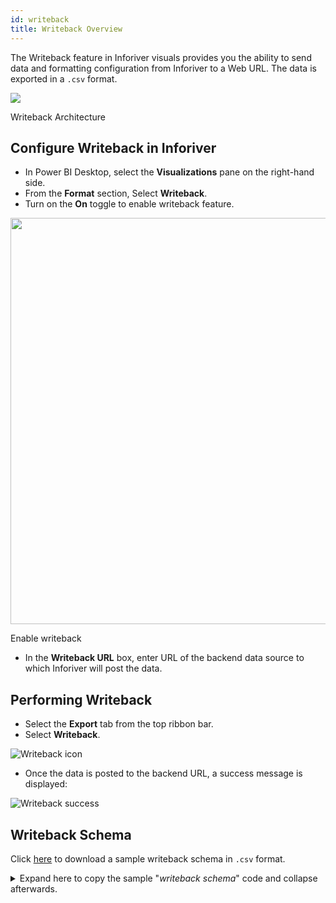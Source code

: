 ```yaml
---
id: writeback
title: Writeback Overview
---
```



The Writeback feature in Inforiver visuals provides you the ability to send data and formatting configuration from Inforiver to a Web URL.
The data is exported in a `.csv` format.

<div class="center">
    <Zoom>
        <img src={useBaseUrl('img/writeback-arch.png')}/>
    </Zoom>
        <p>Writeback Architecture</p>
</div>

## Configure Writeback in Inforiver

* In Power BI Desktop, select the **Visualizations** pane on the right-hand side.
* From the **Format** section, Select **Writeback**.
* Turn on the **On** toggle to enable writeback feature.

<div style={{ textAlign: "center" }}>
    <Zoom>
    <img
    height="650"
    src={useBaseUrl('img/writeback-on.png')}
    />
    </Zoom>
    <div class="center"><p>Enable writeback</p></div>
</div>

* In the **Writeback URL** box, enter URL of the backend data source to which Inforiver will post the data.

## Performing Writeback

* Select the **Export** tab from the top ribbon bar.
* Select **Writeback**.

<div class="center">
    <Zoom>
    <img
    alt="Writeback icon"
    src={useBaseUrl('img/writeback-enabled.png')}
    />
    </Zoom>
</div>

* Once the data is posted to the backend URL, a success message is displayed:

<div class="center">
    <Zoom>
    <img
    alt="Writeback success"
    src={useBaseUrl('img/writeback-success.png')}
    />
    </Zoom>
</div>

## Writeback Schema

Click [here](./assets/writeback.csv) to download a sample writeback schema in `.csv` format.

<details>
<summary>
Expand here to copy the sample "<i>writeback schema</i>" code and collapse afterwards.
</summary>

```csv
location,Grand Total__SUM - male_smoker,Grand Total__female_smoker,Grand Total__male_smoker,Grand Total__SUM,Grand Total__Sum,Grand Total__AVERAGE,Grand Total__Average,Grand Total__AVERAGEEXZERO,Grand Total__AVERAGEEXNEG,Grand Total__AVERAGEEXZERONEG,Grand Total__COUNTIF
United States,28829006736,37130552856,65959559592,65959559592,32979779796,32979779796,-4150773060,28829006736,,NaN,28829006736,37130552856,65959559592,65959559592,32979779796,32979779796,-4150773060,28829006736,,NaN
Russia,15264452808,38030666130,53295118938,53295118938,26647559469,26647559469,-11383106661,15264452808,,NaN,15264452808,38030666130,53295118938,53295118938,26647559469,26647559469,-11383106661,15264452808,,NaN
China,12470301312,317664514392,330134815704,330134815704,165067407852,165067407852,-152597106540,12470301312,,NaN,12470301312,317664514392,330134815704,330134815704,165067407852,165067407852,-152597106540,12470301312,,NaN
India,11746597184,127357844544,139104441728,139104441728,69552220864,69552220864,-57805623680,11746597184,,NaN,11746597184,127357844544,139104441728,139104441728,69552220864,69552220864,-57805623680,11746597184,,NaN
Trial Region,1000,1000,2000,2000,1000,1000,0,1000,,NaN,1000,1000,2000,2000,1000,1000,0,1000,,NaN
Germany,10655809472,12507351186,23163160658,23163160658,11581580329,11581580329,-925770857,10655809472,,NaN,10655809472,12507351186,23163160658,23163160658,11581580329,11581580329,-925770857,10655809472,,NaN
France,9312654116,11014301958,20326956074,20326956074,10163478037,10163478037,-850823921,9312654116,,NaN,9312654116,11014301958,20326956074,20326956074,10163478037,10163478037,-850823921,9312654116,,NaN
Brazil,9038238500,16018264414,25056502914,25056502914,12528251457,12528251457,-3490012957,9038238500,,NaN,9038238500,16018264414,25056502914,25056502914,12528251457,12528251457,-3490012957,9038238500,,NaN
Japan,6459405528,19435890096,25895295624,25895295624,12947647812,12947647812,-6488242284,6459405528,,NaN,6459405528,19435890096,25895295624,25895295624,12947647812,12947647812,-6488242284,6459405528,,NaN
United Kingdom,6069008847,7495225821,13564234668,13564234668,6782117334,6782117334,-713108487,6069008847,,NaN,6069008847,7495225821,13564234668,13564234668,6782117334,6782117334,-713108487,6069008847,,NaN
Spain,5713621706,6547726892,12261348598,12261348598,6130674299,6130674299,-417052593,5713621706,,NaN,5713621706,6547726892,12261348598,12261348598,6130674299,6130674299,-417052593,5713621706,,NaN
Italy,5351234574,7513349436,12864584010,12864584010,6432292005,6432292005,-1081057431,5351234574,,NaN,5351234574,7513349436,12864584010,12864584010,6432292005,6432292005,-1081057431,5351234574,,NaN
Turkey,4839965856,14107986299,18947952155,18947952155,9473976077.5,9473976077.5,-4634010221.5,4839965856,,NaN,4839965856,14107986299,18947952155,18947952155,9473976077.5,9473976077.5,-4634010221.5,4839965856,,NaN
Mexico,4243563720,13161197493,17404761213,17404761213,8702380606.5,8702380606.5,-4458816886.5,4243563720,,NaN,4243563720,13161197493,17404761213,17404761213,8702380606.5,8702380606.5,-4458816886.5,4243563720,,NaN
Philippines,3829201600,20029669184,23858870784,23858870784,11929435392,11929435392,-8100233792,3829201600,,NaN,3829201600,20029669184,23858870784,23858870784,11929435392,11929435392,-8100233792,3829201600,,NaN
Poland,3650759226,5186271564,8837030790,8837030790,4418515395,4418515395,-767756169,3650759226,,NaN,3650759226,5186271564,8837030790,8837030790,4418515395,4418515395,-767756169,3650759226,,NaN
Argentina,3492458532,5971672710,9464131242,9464131242,4732065621,4732065621,-1239607089,3492458532,,NaN,3492458532,5971672710,9464131242,9464131242,4732065621,4732065621,-1239607089,3492458532,,NaN
Indonesia,3186002976,86591014016,89777016992,89777016992,44888508496,44888508496,-41702505520,3186002976,,NaN,3186002976,86591014016,89777016992,89777016992,44888508496,44888508496,-41702505520,3186002976,,NaN
Chile,2772003032,3363688248,6135691280,6135691280,3067845640,3067845640,-295842608,2772003032,,NaN,2772003032,3363688248,6135691280,6135691280,3067845640,3067845640,-295842608,2772003032,,NaN
Pakistan,2610063670,34210478670,36820542340,36820542340,18410271170,18410271170,-15800207500,2610063670,,NaN,2610063670,34210478670,36820542340,36820542340,18410271170,18410271170,-15800207500,2610063670,,NaN
Ukraine,2450183655,8602867830,11053051485,11053051485,5526525742.5,5526525742.5,-3076342087.5,2450183655,,NaN,2450183655,8602867830,11053051485,11053051485,5526525742.5,5526525742.5,-3076342087.5,2450183655,,NaN
South Africa,2113761760,8663813400,10777575160,10777575160,5388787580,5388787580,-3275025820,2113761760,,NaN,2113761760,8663813400,10777575160,10777575160,5388787580,5388787580,-3275025820,2113761760,,NaN
Canada,2047134668,2831869496,4879004164,4879004164,2439502082,2439502082,-392367414,2047134668,,NaN,2047134668,2831869496,4879004164,4879004164,2439502082,2439502082,-392367414,2047134668,,NaN
Romania,1854685609,3004752780,4859438389,4859438389,2429719194.5,2429719194.5,-575033585.5,1854685609,,NaN,1854685609,3004752780,4859438389,4859438389,2429719194.5,2429719194.5,-575033585.5,1854685609,,NaN
Netherlands,1755981780,1964684400,3720666180,3720666180,1860333090,1860333090,-104351310,1755981780,,NaN,1755981780,1964684400,3720666180,3720666180,1860333090,1860333090,-104351310,1755981780,,NaN
Greece,1549001719,2281815369,3830817088,3830817088,1915408544,1915408544,-366406825,1549001719,,NaN,1549001719,2281815369,3830817088,3830817088,1915408544,1915408544,-366406825,1549001719,,NaN
Australia,1498373220,1901780960,3400154180,3400154180,1700077090,1700077090,-201703870,1498373220,,NaN,1498373220,1901780960,3400154180,3400154180,1700077090,1700077090,-201703870,1498373220,,NaN
South Korea,1452660873,9582876872,11035537745,11035537745,5517768872.5,5517768872.5,-4065107999.5,1452660873,,NaN,1452660873,9582876872,11035537745,11035537745,5517768872.5,5517768872.5,-4065107999.5,1452660873,,NaN
Czechia,1362022080,1710342180,3072364260,3072364260,1536182130,1536182130,-174160050,1362022080,,NaN,1362022080,1710342180,3072364260,3072364260,1536182130,1536182130,-174160050,1362022080,,NaN
Myanmar,1340276447,7488528577,8828805024,8828805024,4414402512,4414402512,-3074126065,1340276447,,NaN,1340276447,7488528577,8828805024,8828805024,4414402512,4414402512,-3074126065,1340276447,,NaN
Belgium,1288684342,1612138577,2900822919,2900822919,1450411459.5,1450411459.5,-161727117.5,1288684342,,NaN,1288684342,1612138577,2900822919,2900822919,1450411459.5,1450411459.5,-161727117.5,1288684342,,NaN
Nepal,1253902641,4989211989,6243114630,6243114630,3121557315,3121557315,-1867654674,1253902641,,NaN,1253902641,4989211989,6243114630,6243114630,3121557315,3121557315,-1867654674,1253902641,,NaN
Serbia,1080005193,1151623608,2231628801,2231628801,1115814400.5,1115814400.5,-35809207.5,1080005193,,NaN,1080005193,1151623608,2231628801,2231628801,1115814400.5,1115814400.5,-35809207.5,1080005193,,NaN
Austria,1079399196,1174416716,2253815912,2253815912,1126907956,1126907956,-47508760,1079399196,,NaN,1079399196,1174416716,2253815912,2253815912,1126907956,1126907956,-47508760,1079399196,,NaN
Hungary,1071835236,1391786028,2463621264,2463621264,1231810632,1231810632,-159975396,1071835236,,NaN,1071835236,1391786028,2463621264,2463621264,1231810632,1231810632,-159975396,1071835236,,NaN
Colombia,985296352,2830105868,3815402220,3815402220,1907701110,1907701110,-922404758,985296352,,NaN,985296352,2830105868,3815402220,3815402220,1907701110,1907701110,-922404758,985296352,,NaN
Bulgaria,857507620,1264895100,2122402720,2122402720,1061201360,1061201360,-203693740,857507620,,NaN,857507620,1264895100,2122402720,2122402720,1061201360,1061201360,-203693740,857507620,,NaN
Yemen,854573798,3283361991,4137935789,4137935789,2068967894.5,2068967894.5,-1214394096.5,854573798,,NaN,854573798,3283361991,4137935789,4137935789,2068967894.5,2068967894.5,-1214394096.5,854573798,,NaN
Sweden,846803698,851307852,1698111550,1698111550,849055775,849055775,-2252077,846803698,,NaN,846803698,851307852,1698111550,1698111550,849055775,849055775,-2252077,846803698,,NaN
Papua New Guinea,836815298,1737727302,2574542600,2574542600,1287271300,1287271300,-450456002,836815298,,NaN,836815298,1737727302,2574542600,2574542600,1287271300,1287271300,-450456002,836815298,,NaN
Switzerland,825408368,1055500070,1880908438,1880908438,940454219,940454219,-115045851,825408368,,NaN,825408368,1055500070,1880908438,1880908438,940454219,940454219,-115045851,825408368,,NaN
Tanzania,792434058,6411512070,7203946128,7203946128,3601973064,3601973064,-2809539006,792434058,,NaN,792434058,6411512070,7203946128,7203946128,3601973064,3601973064,-2809539006,792434058,,NaN
Cuba,786361506,2451056916,3237418422,3237418422,1618709211,1618709211,-832347705,786361506,,NaN,786361506,2451056916,3237418422,3237418422,1618709211,1618709211,-832347705,786361506,,NaN
Lebanon,782154744,1183408830,1965563574,1965563574,982781787,982781787,-200627043,782154744,,NaN,782154744,1183408830,1965563574,1965563574,982781787,982781787,-200627043,782154744,,NaN
Peru,747010328,0,747010328,747010328,373505164,373505164,747010328,373505164,,NaN,747010328,0,747010328,747010328,373505164,373505164,747010328,373505164,,NaN
Portugal,699728523,1287844052,1987572575,1987572575,993786287.5,993786287.5,-294057764.5,699728523,,NaN,699728523,1287844052,1987572575,1987572575,993786287.5,993786287.5,-294057764.5,699728523,,NaN
Bangladesh,683461010,30550703910,31234164920,31234164920,15617082460,15617082460,-14933621450,683461010,,NaN,683461010,30550703910,31234164920,31234164920,15617082460,15617082460,-14933621450,683461010,,NaN
Mozambique,631234692,3601751472,4232986164,4232986164,2116493082,2116493082,-1485258390,631234692,,NaN,631234692,3601751472,4232986164,4232986164,2116493082,2116493082,-1485258390,631234692,,NaN
Thailand,628618800,12837053334,13465672134,13465672134,6732836067,6732836067,-6104217267,628618800,,NaN,628618800,12837053334,13465672134,13465672134,6732836067,6732836067,-6104217267,628618800,,NaN
Uganda,617412018,3032582559,3649994577,3649994577,1824997288.5,1824997288.5,-1207585270.5,617412018,,NaN,617412018,3032582559,3649994577,3649994577,1824997288.5,1824997288.5,-1207585270.5,617412018,,NaN
Croatia,594221154,691236844,1285457998,1285457998,642728999,642728999,-48507845,594221154,,NaN,594221154,691236844,1285457998,1285457998,642728999,642728999,-48507845,594221154,,NaN
Israel,569170931,1308354474,1877525405,1877525405,938762702.5,938762702.5,-369591771.5,569170931,,NaN,569170931,1308354474,1877525405,1877525405,938762702.5,938762702.5,-369591771.5,569170931,,NaN
Kazakhstan,532319445,3277568205,3809887650,3809887650,1904943825,1904943825,-1372624380,532319445,,NaN,532319445,3277568205,3809887650,3809887650,1904943825,1904943825,-1372624380,532319445,,NaN
Slovakia,519605336,848013420,1367618756,1367618756,683809378,683809378,-164204042,519605336,,NaN,519605336,848013420,1367618756,1367618756,683809378,683809378,-164204042,519605336,,NaN
Nigeria,518235122,9328228425,9846463547,9846463547,4923231773.5,4923231773.5,-4404996651.5,518235122,,NaN,518235122,9328228425,9846463547,9846463547,4923231773.5,4923231773.5,-4404996651.5,518235122,,NaN
Denmark,497463275,484575630,982038905,982038905,491019452.5,491019452.5,6443822.5,497463275,,NaN,497463275,484575630,982038905,982038905,491019452.5,491019452.5,6443822.5,497463275,,NaN
Ireland,474719674,530447852,1005167526,1005167526,502583763,502583763,-27864089,474719674,,NaN,474719674,530447852,1005167526,1005167526,502583763,502583763,-27864089,474719674,,NaN
Finland,455263999,562238698,1017502697,1017502697,508751348.5,508751348.5,-53487349.5,455263999,,NaN,455263999,562238698,1017502697,1017502697,508751348.5,508751348.5,-53487349.5,455263999,,NaN
Norway,448401586,473567134,921968720,921968720,460984360,460984360,-12582774,448401586,,NaN,448401586,473567134,921968720,921968720,460984360,460984360,-12582774,448401586,,NaN
Vietnam,442890630,20328676550,20771567180,20771567180,10385783590,10385783590,-9942892960,442890630,,NaN,442890630,20328676550,20771567180,20771567180,10385783590,10385783590,-9942892960,442890630,,NaN
Belarus,415723001,1825221403,2240944404,2240944404,1120472202,1120472202,-704749201,415723001,,NaN,415723001,1825221403,2240944404,2240944404,1120472202,1120472202,-704749201,415723001,,NaN
Bosnia and Herzegovina,409202878,646323937,1055526815,1055526815,527763407.5,527763407.5,-118560529.5,409202878,,NaN,409202878,646323937,1055526815,1055526815,527763407.5,527763407.5,-118560529.5,409202878,,NaN
Dominican Republic,384504024,864003150,1248507174,1248507174,624253587,624253587,-239749563,384504024,,NaN,384504024,864003150,1248507174,1248507174,624253587,624253587,-239749563,384504024,,NaN
Malawi,327428302,1838063511,2165491813,2165491813,1082745906.5,1082745906.5,-755317604.5,327428302,,NaN,327428302,1838063511,2165491813,2165491813,1082745906.5,1082745906.5,-755317604.5,327428302,,NaN
New Zealand,299036110,347528656,646564766,646564766,323282383,323282383,-24246273,299036110,,NaN,299036110,347528656,646564766,646564766,323282383,323282383,-24246273,299036110,,NaN
Iran,287592032,7585235564,7872827596,7872827596,3936413798,3936413798,-3648821766,287592032,,NaN,287592032,7585235564,7872827596,7872827596,3936413798,3936413798,-3648821766,287592032,,NaN
Sierra Leone,271664325,1274969565,1546633890,1546633890,773316945,773316945,-501652620,271664325,,NaN,271664325,1274969565,1546633890,1546633890,773316945,773316945,-501652620,271664325,,NaN
Kenya,265845472,4519370140,4785215612,4785215612,2392607806,2392607806,-2126762334,265845472,,NaN,265845472,4519370140,4785215612,4785215612,2392607806,2392607806,-2126762334,265845472,,NaN
Saudi Arabia,260686400,3678572352,3939258752,3939258752,1969629376,1969629376,-1708942976,260686400,,NaN,260686400,3678572352,3939258752,3939258752,1969629376,1969629376,-1708942976,260686400,,NaN
Rwanda,245936616,1098865456,1344802072,1344802072,672401036,672401036,-426464420,245936616,,NaN,245936616,1098865456,1344802072,1344802072,672401036,672401036,-426464420,245936616,,NaN
Lithuania,242376464,432408878,674785342,674785342,337392671,337392671,-95016207,242376464,,NaN,242376464,432408878,674785342,674785342,337392671,337392671,-95016207,242376464,,NaN
Zambia,227961200,1816334800,2044296000,2044296000,1022148000,1022148000,-794186800,227961200,,NaN,227961200,1816334800,2044296000,2044296000,1022148000,1022148000,-794186800,227961200,,NaN
Laos,209259704,1467683490,1676943194,1676943194,838471597,838471597,-629211893,209259704,,NaN,209259704,1467683490,1676943194,1676943194,838471597,838471597,-629211893,209259704,,NaN
Latvia,201838824,402100534,603939358,603939358,301969679,301969679,-100130855,201838824,,NaN,201838824,402100534,603939358,603939358,301969679,301969679,-100130855,201838824,,NaN
Uruguay,196960410,279965160,476925570,476925570,238462785,238462785,-41502375,196960410,,NaN,196960410,279965160,476925570,476925570,238462785,238462785,-41502375,196960410,,NaN
Ethiopia,186240870,3957621525,4143862395,4143862395,2071931197.5,2071931197.5,-1885690327.5,186240870,,NaN,186240870,3957621525,4143862395,4143862395,2071931197.5,2071931197.5,-1885690327.5,186240870,,NaN
Slovenia,185949925,231281185,417231110,417231110,208615555,208615555,-22665630,185949925,,NaN,185949925,231281185,417231110,417231110,208615555,208615555,-22665630,185949925,,NaN
Uzbekistan,175345300,3331557476,3506902776,3506902776,1753451388,1753451388,-1578106088,175345300,,NaN,175345300,3331557476,3506902776,3506902776,1753451388,1753451388,-1578106088,175345300,,NaN
Cambodia,150804929,2541066143,2691871072,2691871072,1345935536,1345935536,-1195130607,150804929,,NaN,150804929,2541066143,2691871072,2691871072,1345935536,1345935536,-1195130607,150804929,,NaN
Ecuador,147143037,904930032,1052073069,1052073069,526036534.5,526036534.5,-378893497.5,147143037,,NaN,147143037,904930032,1052073069,1052073069,526036534.5,526036534.5,-378893497.5,147143037,,NaN
Malaysia,146617980,6216601899,6363219879,6363219879,3181609939.5,3181609939.5,-3034991959.5,146617980,,NaN,146617980,6216601899,6363219879,6363219879,3181609939.5,3181609939.5,-3034991959.5,146617980,,NaN
Paraguay,146573286,633197286,779770572,779770572,389885286,389885286,-243312000,146573286,,NaN,146573286,633197286,779770572,779770572,389885286,389885286,-243312000,146573286,,NaN
Singapore,138419190,753319385,891738575,891738575,445869287.5,445869287.5,-307450097.5,138419190,,NaN,138419190,753319385,891738575,891738575,445869287.5,445869287.5,-307450097.5,138419190,,NaN
Estonia,137150844,220001260,357152104,357152104,178576052,178576052,-41425208,137150844,,NaN,137150844,220001260,357152104,357152104,178576052,178576052,-41425208,137150844,,NaN
Burkina Faso,136456416,2038320264,2174776680,2174776680,1087388340,1087388340,-950931924,136456416,,NaN,136456416,2038320264,2174776680,2174776680,1087388340,1087388340,-950931924,136456416,,NaN
Costa Rica,134321476,365186912,499508388,499508388,249754194,249754194,-115432718,134321476,,NaN,134321476,365186912,499508388,499508388,249754194,249754194,-115432718,134321476,,NaN
Haiti,131607854,1048326030,1179933884,1179933884,589966942,589966942,-458359088,131607854,,NaN,131607854,1048326030,1179933884,1179933884,589966942,589966942,-458359088,131607854,,NaN
Morocco,129924960,7649344120,7779269080,7779269080,3889634540,3889634540,-3759709580,129924960,,NaN,129924960,7649344120,7779269080,7779269080,3889634540,3889634540,-3759709580,129924960,,NaN
Algeria,129535854,5625562574,5755098428,5755098428,2877549214,2877549214,-2748013360,129535854,,NaN,129535854,5625562574,5755098428,5755098428,2877549214,2877549214,-2748013360,129535854,,NaN
Mali,127337109,1830472956,1957810065,1957810065,978905032.5,978905032.5,-851567923.5,127337109,,NaN,127337109,1830472956,1957810065,1957810065,978905032.5,978905032.5,-851567923.5,127337109,,NaN
Montenegro,110815147,120637642,231452789,231452789,115726394.5,115726394.5,-4911247.5,110815147,,NaN,110815147,120637642,231452789,231452789,115726394.5,115726394.5,-4911247.5,110815147,,NaN
Namibia,99573476,351073172,450646648,450646648,225323324,225323324,-125749848,99573476,,NaN,99573476,351073172,450646648,450646648,225323324,225323324,-125749848,99573476,,NaN
Moldova,97581640,737650270,835231910,835231910,417615955,417615955,-320034315,97581640,,NaN,97581640,737650270,835231910,835231910,417615955,417615955,-320034315,97581640,,NaN
Zimbabwe,94647186,1816041762,1910688948,1910688948,955344474,955344474,-860697288,94647186,,NaN,94647186,1816041762,1910688948,1910688948,955344474,955344474,-860697288,94647186,,NaN
Kyrgyzstan,93948400,1317886400,1411834800,1411834800,705917400,705917400,-611969000,93948400,,NaN,93948400,1317886400,1411834800,1411834800,705917400,705917400,-611969000,93948400,,NaN
Georgia,89010346,932090632,1021100978,1021100978,510550489,510550489,-421540143,89010346,,NaN,89010346,932090632,1021100978,1021100978,510550489,510550489,-421540143,89010346,,NaN
Egypt,88621677,22199709088,22288330765,22288330765,11144165382.5,11144165382.5,-11055543705.5,88621677,,NaN,88621677,22199709088,22288330765,22288330765,11144165382.5,11144165382.5,-11055543705.5,88621677,,NaN
Albania,86224728,621789148,708013876,708013876,354006938,354006938,-267782210,86224728,,NaN,86224728,621789148,708013876,708013876,354006938,354006938,-267782210,86224728,,NaN
Honduras,80623444,0,80623444,80623444,40311722,40311722,80623444,40311722,,NaN,80623444,0,80623444,80623444,40311722,40311722,80623444,40311722,,NaN
Mongolia,73564848,621957648,695522496,695522496,347761248,347761248,-274196400,73564848,,NaN,73564848,621957648,695522496,695522496,347761248,347761248,-274196400,73564848,,NaN
Cyprus,70558836,189717189,260276025,260276025,130138012.5,130138012.5,-59579176.5,70558836,,NaN,70558836,189717189,260276025,260276025,130138012.5,130138012.5,-59579176.5,70558836,,NaN
El Salvador,64699845,486542994,551242839,551242839,275621419.5,275621419.5,-210921574.5,64699845,,NaN,64699845,486542994,551242839,551242839,275621419.5,275621419.5,-210921574.5,64699845,,NaN
Jamaica,63875394,344685044,408560438,408560438,204280219,204280219,-140404825,63875394,,NaN,63875394,344685044,408560438,408560438,204280219,204280219,-140404825,63875394,,NaN
Luxembourg,55340667,68844942,124185609,124185609,62092804.5,62092804.5,-6752137.5,55340667,,NaN,55340667,68844942,124185609,124185609,62092804.5,62092804.5,-6752137.5,55340667,,NaN
Tunisia,53822070,3219533514,3273355584,3273355584,1636677792,1636677792,-1582855722,53822070,,NaN,53822070,3219533514,3273355584,3273355584,1636677792,1636677792,-1582855722,53822070,,NaN
United Arab Emirates,53289565,1660855490,1714145055,1714145055,857072527.5,857072527.5,-803782962.5,53289565,,NaN,53289565,1660855490,1714145055,1714145055,857072527.5,857072527.5,-803782962.5,53289565,,NaN
Botswana,52008684,313876092,365884776,365884776,182942388,182942388,-130933704,52008684,,NaN,52008684,313876092,365884776,365884776,182942388,182942388,-130933704,52008684,,NaN
Kuwait,48774015,668385684,717159699,717159699,358579849.5,358579849.5,-309805834.5,48774015,,NaN,48774015,668385684,717159699,717159699,358579849.5,358579849.5,-309805834.5,48774015,,NaN
Panama,42353586,174709258,217062844,217062844,108531422,108531422,-66177836,42353586,,NaN,42353586,174709258,217062844,217062844,108531422,108531422,-66177836,42353586,,NaN
Bahrain,41746716,270633285,312380001,312380001,156190000.5,156190000.5,-114443284.5,41746716,,NaN,41746716,270633285,312380001,312380001,156190000.5,156190000.5,-114443284.5,41746716,,NaN
Fiji,40963776,139759424,180723200,180723200,90361600,90361600,-49397824,40963776,,NaN,40963776,139759424,180723200,180723200,90361600,90361600,-49397824,40963776,,NaN
Malta,40696362,58805145,99501507,99501507,49750753.5,49750753.5,-9054391.5,40696362,,NaN,40696362,58805145,99501507,99501507,49750753.5,49750753.5,-9054391.5,40696362,,NaN
Congo,37804624,1163042686,1200847310,1200847310,600423655,600423655,-562619031,37804624,,NaN,37804624,1163042686,1200847310,1200847310,600423655,600423655,-562619031,37804624,,NaN
Ghana,37660476,966617268,1004277744,1004277744,502138872,502138872,-464478396,37660476,,NaN,37660476,966617268,1004277744,1004277744,502138872,502138872,-464478396,37660476,,NaN
Timor,32892552,407762388,440654940,440654940,220327470,220327470,-187434918,32892552,,NaN,32892552,407762388,440654940,440654940,220327470,220327470,-187434918,32892552,,NaN
Togo,30846726,486690534,517537260,517537260,258768630,258768630,-227921904,30846726,,NaN,30846726,486690534,517537260,517537260,258768630,258768630,-227921904,30846726,,NaN
Liberia,30497730,368006880,398504610,398504610,199252305,199252305,-168754575,30497730,,NaN,30497730,368006880,398504610,398504610,199252305,199252305,-168754575,30497730,,NaN
Benin,29241078,599443506,628684584,628684584,314342292,314342292,-285101214,29241078,,NaN,29241078,599443506,628684584,628684584,314342292,314342292,-285101214,29241078,,NaN
Sri Lanka,28972240,2607491678,2636463918,2636463918,1318231959,1318231959,-1289259719,28972240,,NaN,28972240,2607491678,2636463918,2636463918,1318231959,1318231959,-1289259719,28972240,,NaN
Senegal,28062944,1164607148,1192670092,1192670092,596335046,596335046,-568272102,28062944,,NaN,28062944,1164607148,1192670092,1192670092,596335046,596335046,-568272102,28062944,,NaN
Iceland,20495580,21785400,42280980,42280980,21140490,21140490,-644910,20495580,,NaN,20495580,21785400,42280980,42280980,21140490,21140490,-644910,20495580,,NaN
Armenia,18535233,643783365,662318598,662318598,331159299,331159299,-312624066,18535233,,NaN,18535233,643783365,662318598,662318598,331159299,331159299,-312624066,18535233,,NaN
Suriname,17538044,101673064,119211108,119211108,59605554,59605554,-42067510,17538044,,NaN,17538044,101673064,119211108,119211108,59605554,59605554,-42067510,17538044,,NaN
Mauritius,16278800,207043600,223322400,223322400,111661200,111661200,-95382400,16278800,,NaN,16278800,207043600,223322400,223322400,111661200,111661200,-95382400,16278800,,NaN
Comoros,13659534,73264968,86924502,86924502,43462251,43462251,-29802717,13659534,,NaN,13659534,73264968,86924502,86924502,43462251,43462251,-29802717,13659534,,NaN
Azerbaijan,12684306,1796915133,1809599439,1809599439,904799719.5,904799719.5,-892115413.5,12684306,,NaN,12684306,1796915133,1809599439,1809599439,904799719.5,904799719.5,-892115413.5,12684306,,NaN
Oman,10800459,336975759,347776218,347776218,173888109,173888109,-163087650,10800459,,NaN,10800459,336975759,347776218,347776218,173888109,173888109,-163087650,10800459,,NaN
Niger,9634386,1483673156,1493307542,1493307542,746653771,746653771,-737019385,9634386,,NaN,9634386,1483673156,1493307542,1493307542,746653771,746653771,-737019385,9634386,,NaN
Qatar,9634064,323952090,333586154,333586154,166793077,166793077,-157159013,9634064,,NaN,9634064,323952090,333586154,333586154,166793077,166793077,-157159013,9634064,,NaN
Andorra,9321312,12149696,21471008,21471008,10735504,10735504,-1414192,9321312,,NaN,9321312,12149696,21471008,21471008,10735504,10735504,-1414192,9321312,,NaN
Eswatini,7968092,77336508,85304600,85304600,42652300,42652300,-34684208,7968092,,NaN,7968092,77336508,85304600,85304600,42652300,42652300,-34684208,7968092,,NaN
Gambia,6783717,302353599,309137316,309137316,154568658,154568658,-147784941,6783717,,NaN,6783717,302353599,309137316,309137316,154568658,154568658,-147784941,6783717,,NaN
Djibouti,6718400,96824000,103542400,103542400,51771200,51771200,-45052800,6718400,,NaN,6718400,96824000,103542400,103542400,51771200,51771200,-45052800,6718400,,NaN
Samoa,5135770,11717070,16852840,16852840,8426420,8426420,-3290650,5135770,,NaN,5135770,11717070,16852840,16852840,8426420,8426420,-3290650,5135770,,NaN
Bahamas,4900782,32249646,37150428,37150428,18575214,18575214,-13674432,4900782,,NaN,4900782,32249646,37150428,37150428,18575214,18575214,-13674432,4900782,,NaN
Maldives,4653910,121892180,126546090,126546090,63273045,63273045,-58619135,4653910,,NaN,4653910,121892180,126546090,126546090,63273045,63273045,-58619135,4653910,,NaN
Cape Verde,4647048,36511724,41158772,41158772,20579386,20579386,-15932338,4647048,,NaN,4647048,36511724,41158772,41158772,20579386,20579386,-15932338,4647048,,NaN
Brunei,3578750,55289438,58868188,58868188,29434094,29434094,-25855344,3578750,,NaN,3578750,55289438,58868188,58868188,29434094,29434094,-25855344,3578750,,NaN
Lesotho,2947736,397207856,400155592,400155592,200077796,200077796,-197130060,2947736,,NaN,2947736,397207856,400155592,400155592,200077796,200077796,-197130060,2947736,,NaN
Seychelles,2820728,14183228,17003956,17003956,8501978,8501978,-5681250,2820728,,NaN,2820728,14183228,17003956,17003956,8501978,8501978,-5681250,2820728,,NaN
Eritrea,2815921,160504321,163320242,163320242,81660121,81660121,-78844200,2815921,,NaN,2815921,160504321,163320242,163320242,81660121,81660121,-78844200,2815921,,NaN
Barbados,2189460,16709269,18898729,18898729,9449364.5,9449364.5,-7259904.5,2189460,,NaN,2189460,16709269,18898729,18898729,9449364.5,9449364.5,-7259904.5,2189460,,NaN
Vanuatu,1401800,17272621,18674421,18674421,9337210.5,9337210.5,-7935410.5,1401800,,NaN,1401800,17272621,18674421,18674421,9337210.5,9337210.5,-7935410.5,1401800,,NaN
Tonga,37416,140787,178203,178203,89101.5,89101.5,-51685.5,37416,,NaN,37416,140787,178203,178203,89101.5,89101.5,-51685.5,37416,,NaN
Nauru,9318,7996,17314,17314,8657,8657,661,9318,,NaN,9318,7996,17314,17314,8657,8657,661,9318,,NaN
(Blank),0,0,0,0,0,0,0,0,,NaN,0,0,0,0,0,0,0,0,,NaN
Afghanistan,0,0,0,0,0,0,0,0,,NaN,0,0,0,0,0,0,0,0,,NaN
Angola,0,0,0,0,0,0,0,0,,NaN,0,0,0,0,0,0,0,0,,NaN
Anguilla,0,0,0,0,0,0,0,0,,NaN,0,0,0,0,0,0,0,0,,NaN
Antigua and Barbuda,0,0,0,0,0,0,0,0,,NaN,0,0,0,0,0,0,0,0,,NaN
Aruba,0,0,0,0,0,0,0,0,,NaN,0,0,0,0,0,0,0,0,,NaN
Belize,0,0,0,0,0,0,0,0,,NaN,0,0,0,0,0,0,0,0,,NaN
Bermuda,0,0,0,0,0,0,0,0,,NaN,0,0,0,0,0,0,0,0,,NaN
Bhutan,0,0,0,0,0,0,0,0,,NaN,0,0,0,0,0,0,0,0,,NaN
Bolivia,0,0,0,0,0,0,0,0,,NaN,0,0,0,0,0,0,0,0,,NaN
Burundi,0,0,0,0,0,0,0,0,,NaN,0,0,0,0,0,0,0,0,,NaN
Cameroon,0,0,0,0,0,0,0,0,,NaN,0,0,0,0,0,0,0,0,,NaN
Cayman Islands,0,0,0,0,0,0,0,0,,NaN,0,0,0,0,0,0,0,0,,NaN
Central African Republic,0,0,0,0,0,0,0,0,,NaN,0,0,0,0,0,0,0,0,,NaN
Chad,0,0,0,0,0,0,0,0,,NaN,0,0,0,0,0,0,0,0,,NaN
Cote d'Ivoire,0,0,0,0,0,0,0,0,,NaN,0,0,0,0,0,0,0,0,,NaN
Curacao,0,0,0,0,0,0,0,0,,NaN,0,0,0,0,0,0,0,0,,NaN
Democratic Republic of Congo,0,0,0,0,0,0,0,0,,NaN,0,0,0,0,0,0,0,0,,NaN
Dominica,0,0,0,0,0,0,0,0,,NaN,0,0,0,0,0,0,0,0,,NaN
Equatorial Guinea,0,0,0,0,0,0,0,0,,NaN,0,0,0,0,0,0,0,0,,NaN
Faeroe Islands,0,0,0,0,0,0,0,0,,NaN,0,0,0,0,0,0,0,0,,NaN
Falkland Islands,0,0,0,0,0,0,0,0,,NaN,0,0,0,0,0,0,0,0,,NaN
Gabon,0,0,0,0,0,0,0,0,,NaN,0,0,0,0,0,0,0,0,,NaN
Gibraltar,0,0,0,0,0,0,0,0,,NaN,0,0,0,0,0,0,0,0,,NaN
Greenland,0,0,0,0,0,0,0,0,,NaN,0,0,0,0,0,0,0,0,,NaN
Grenada,0,0,0,0,0,0,0,0,,NaN,0,0,0,0,0,0,0,0,,NaN
Guatemala,0,0,0,0,0,0,0,0,,NaN,0,0,0,0,0,0,0,0,,NaN
Guernsey,0,0,0,0,0,0,0,0,,NaN,0,0,0,0,0,0,0,0,,NaN
Guinea,0,0,0,0,0,0,0,0,,NaN,0,0,0,0,0,0,0,0,,NaN
Guinea-Bissau,0,0,0,0,0,0,0,0,,NaN,0,0,0,0,0,0,0,0,,NaN
Guyana,0,0,0,0,0,0,0,0,,NaN,0,0,0,0,0,0,0,0,,NaN
Hong Kong,0,0,0,0,0,0,0,0,,NaN,0,0,0,0,0,0,0,0,,NaN
Iraq,0,0,0,0,0,0,0,0,,NaN,0,0,0,0,0,0,0,0,,NaN
Isle of Man,0,0,0,0,0,0,0,0,,NaN,0,0,0,0,0,0,0,0,,NaN
Jersey,0,0,0,0,0,0,0,0,,NaN,0,0,0,0,0,0,0,0,,NaN
Jordan,0,0,0,0,0,0,0,0,,NaN,0,0,0,0,0,0,0,0,,NaN
Libya,0,0,0,0,0,0,0,0,,NaN,0,0,0,0,0,0,0,0,,NaN
Liechtenstein,0,0,0,0,0,0,0,0,,NaN,0,0,0,0,0,0,0,0,,NaN
Macao,0,0,0,0,0,0,0,0,,NaN,0,0,0,0,0,0,0,0,,NaN
Madagascar,0,0,0,0,0,0,0,0,,NaN,0,0,0,0,0,0,0,0,,NaN
Marshall Islands,0,0,0,0,0,0,0,0,,NaN,0,0,0,0,0,0,0,0,,NaN
Mauritania,0,0,0,0,0,0,0,0,,NaN,0,0,0,0,0,0,0,0,,NaN
Micronesia (country),0,0,0,0,0,0,0,0,,NaN,0,0,0,0,0,0,0,0,,NaN
Monaco,0,0,0,0,0,0,0,0,,NaN,0,0,0,0,0,0,0,0,,NaN
Montserrat,0,0,0,0,0,0,0,0,,NaN,0,0,0,0,0,0,0,0,,NaN
Nicaragua,0,0,0,0,0,0,0,0,,NaN,0,0,0,0,0,0,0,0,,NaN
North Macedonia,0,0,0,0,0,0,0,0,,NaN,0,0,0,0,0,0,0,0,,NaN
Palestine,0,0,0,0,0,0,0,0,,NaN,0,0,0,0,0,0,0,0,,NaN
Saint Helena,0,0,0,0,0,0,0,0,,NaN,0,0,0,0,0,0,0,0,,NaN
Saint Kitts and Nevis,0,0,0,0,0,0,0,0,,NaN,0,0,0,0,0,0,0,0,,NaN
Saint Lucia,0,0,0,0,0,0,0,0,,NaN,0,0,0,0,0,0,0,0,,NaN
Saint Vincent and the Grenadines,0,0,0,0,0,0,0,0,,NaN,0,0,0,0,0,0,0,0,,NaN
San Marino,0,0,0,0,0,0,0,0,,NaN,0,0,0,0,0,0,0,0,,NaN
Sao Tome and Principe,0,0,0,0,0,0,0,0,,NaN,0,0,0,0,0,0,0,0,,NaN
Solomon Islands,0,0,0,0,0,0,0,0,,NaN,0,0,0,0,0,0,0,0,,NaN
Somalia,0,0,0,0,0,0,0,0,,NaN,0,0,0,0,0,0,0,0,,NaN
South Sudan,0,0,0,0,0,0,0,0,,NaN,0,0,0,0,0,0,0,0,,NaN
Sudan,0,0,0,0,0,0,0,0,,NaN,0,0,0,0,0,0,0,0,,NaN
Syria,0,0,0,0,0,0,0,0,,NaN,0,0,0,0,0,0,0,0,,NaN
Taiwan,0,0,0,0,0,0,0,0,,NaN,0,0,0,0,0,0,0,0,,NaN
Tajikistan,0,0,0,0,0,0,0,0,,NaN,0,0,0,0,0,0,0,0,,NaN
Trinidad and Tobago,0,0,0,0,0,0,0,0,,NaN,0,0,0,0,0,0,0,0,,NaN
Turks and Caicos Islands,0,0,0,0,0,0,0,0,,NaN,0,0,0,0,0,0,0,0,,NaN
Vatican,0,0,0,0,0,0,0,0,,NaN,0,0,0,0,0,0,0,0,,NaN
Venezuela,0,0,0,0,0,0,0,0,,NaN,0,0,0,0,0,0,0,0,,NaN
```
</details>